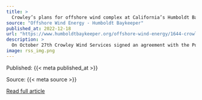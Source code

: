 ```yaml
---
title: >
  Crowley’s plans for offshore wind complex at California’s Humboldt Bay
source: "Offshore Wind Energy - Humboldt Baykeeper"
published_at: 2022-12-18
url: "https://www.humboldtbaykeeper.org/offshore-wind-energy/1644-crowley-s-plans-for-offshore-wind-complex-at-california-s-humboldt-bay-2"
description: >
  On October 27th Crowley Wind Services signed an agreement with the Port of Humboldt Bay to exclusively negotiate to be the developer and operator of a terminal to serve as California's first hub for offshore wind energy installations.If an agreement is reached, Crowley will be the exclusive developer/operator of the wind terminal at Humboldt Bay.In an interview with the American Journal of Transportation, Jeff Andreini, Crowley Wind Services's Vice President, described the future terminal, saying “heavy lift ships will be used for the construction of the terminals. There will be heavy lift cranes that will … be doing the actual construction of the turbine. So, the terminal will do the construction of the floaters. The floaters will actually be built in Humboldt Bay and not in a foreign country.&nbsp;There might be materials that might come from Asia, but the pre-construction will potentially (take place) in either San Francisco or Los Angeles and would be shipped to Humboldt Bay where the actual buildout will take place.”&nbsp;Read More
image: rss_img.png
---
```



  Published: {{< meta published_at >}}
  

  Source: {{< meta source >}}
  

  [Read full article]({{< meta url >}})
  

